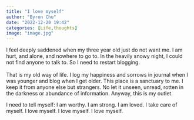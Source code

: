 ```yaml
---
title: "I love myself"
author: "Byron Chu"
date: "2022-12-20 19:42"
categories: [Life,thoughts]
image: "image.jpg"
---
```


I feel deeply saddened when my three year old just do not want me. I am hurt, and alone, and nowhere to go to. In the heavily snowy night, I could not find anyone to talk to. So I need to restart blogging.\
\
That is my old way of life. I log my happiness and sorrows in journal when I was younger and blog when I get older. This place is a sanctuary to me. I keep it from anyone else but strangers. No let it unseen, unread, rotten in the darkness or abundance of information. Anyway, this is my outlet.

I need to tell myself: I am worthy. I am strong. I am loved. I take care of myself. I love myself. I love myself. I love myself.
